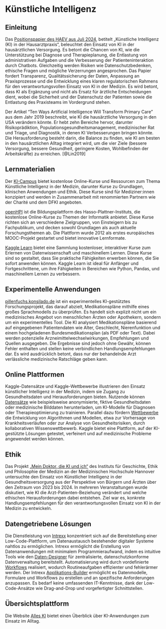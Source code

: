 # Künstliche Intelligenz

## Einleitung

Das [Positionspapier des HAEV aus Juli 2024](https://www.haev.de/fileadmin/user_upload/News_Dateien/2024/2024_07_04_HAEV_Positionspapier_KI.pdf), betitelt „Künstliche Intelligenz (KI) in der Hausarztpraxis“, beleuchtet den Einsatz von KI in der hausärztlichen Versorgung. Es betont die Chancen von KI, wie die Unterstützung bei Diagnose und Therapieplanung, die Entlastung von administrativen Aufgaben und die Verbesserung der Patienteninteraktion durch Chatbots. Gleichzeitig werden Risiken wie Datenschutzbedenken, ethische Fragen und mögliche Verzerrungen angesprochen. Das Papier fordert Transparenz, Qualitätssicherung der Daten, Anpassung an Praxisprozesse und die Entwicklung eines klaren regulatorischen Rahmens für den verantwortungsvollen Einsatz von KI in der Medizin. Es wird betont, dass KI als Ergänzung und nicht als Ersatz für ärztliche Entscheidungen dient, wobei die Sicherheit und der Datenschutz der Patienten sowie die Entlastung des Praxisteams im Vordergrund stehen.

Der Artikel "Ten Ways Artificial Intelligence Will Transform Primary Care" aus dem Jahr 2019 beschreibt, wie KI die hausärztliche Versorgung in den USA verändern könnte. Er hebt zehn Bereiche hervor, darunter Risikoprädiktion, Populationsgesundheitsmanagement, medizinischer Rat und Triage, und Diagnostik, in denen KI Verbesserungen bringen könnte. Die Herausforderung besteht darin, die Balance zu finden, wie KI am besten in den hausärztlichen Alltag integriert wird, um die vier Ziele (bessere Versorgung, bessere Gesundheit, geringere Kosten, Wohlbefinden der Arbeitskräfte) zu erreichen. [@Lin2019]

## Lernmaterialien

Der [KI-Campus](https://ki-campus.org/themen/medizin) bietet kostenlose Online-Kurse und Ressourcen zum Thema Künstliche Intelligenz in der Medizin, darunter Kurse zu Grundlagen, klinischen Anwendungen und Ethik. Diese Kurse sind für Mediziner:innen konzipiert und werden in Zusammenarbeit mit renommierten Partnern wie der Charité und dem DFKI angeboten.

[openHPI](https://open.hpi.de/) ist die Bildungsplattform des Hasso-Plattner-Instituts, die kostenlose Online-Kurse zu Themen der Informatik anbietet. Diese Kurse richten sich an verschiedene Zielgruppen, von Einsteigern bis zu Fachpublikum, und decken sowohl Grundlagen als auch aktuelle Forschungsthemen ab. Die Plattform wurde 2012 als erstes europäisches MOOC-Projekt gestartet und bietet innovative Lernformate.

[Kaggle Learn](https://www.kaggle.com/learn) bietet eine Sammlung kostenloser, interaktiver Kurse zum Erlernen von Datenwissenschaft und maschinellem Lernen. Diese Kurse sind so gestaltet, dass Sie praktische Fähigkeiten erwerben können, die Sie sofort anwenden können. Kaggle Learn ist ideal für Anfänger und Fortgeschrittene, um ihre Fähigkeiten in Bereichen wie Python, Pandas, und maschinellem Lernen zu verbessern.

## Experimentelle Anwendungen

[pillenfuchs.konsilado.de](https://pillenfuchs.konsilado.de/) ist ein experimentelles KI-gestütztes Forschungsprojekt, das darauf abzielt, Medikationspläne mithilfe eines großes Sprachmodells zu überprüfen. Es handelt sich explizit nicht um ein medizinisches Angebot von menschlichen Ärzten oder Apothekern, sondern um ein experimentelles Tool. Die KI analysiert Medikationspläne basierend auf eingegebenen Patientendaten wie Alter, Geschlecht, Nierenfunktion und einem hochgeladenen Bundesmedikationsplan (als PDF oder Text). Dabei werden potenzielle Arzneimittelwechselwirkungen, Empfehlungen und Quellen ausgegeben. Die Ergebnisse sind jedoch ohne Gewähr, können Fehler enthalten und stellen keine verbindlichen Handlungsempfehlungen dar. Es wird ausdrücklich betont, dass nur der behandelnde Arzt verlässliche medizinische Ratschläge geben kann.

## Online Plattformen

Kaggle-Datensätze und Kaggle-Wettbewerbe illustrieren den Einsatz künstlicher Intelligenz in der Medizin, indem sie Zugang zu Gesundheitsdaten und Herausforderungen bieten. Nutzende können [Datensätze](https://www.kaggle.com/datasets?tags=11111-Health) wie beispielsweise anonymisierte, fiktive Gesundheitsdaten oder medizinische Bilddaten herunterladen, um KI-Modelle für Diagnosen oder Therapieoptimierung zu trainieren. Parallel dazu fördern [Wettbewerbe](https://www.kaggle.com/competitions?tagIds=4202) die Entwicklung von Algorithmen und Modellen, etwa zur Vorhersage von Krankheitsverläufen oder zur Analyse von Gesundheitsrisiken, durch kollaborativen Wissenswettbewerb. Kaggle bietet eine Plattform, auf der KI-gestützte Lösungen getestet, verfeinert und auf medizinische Probleme angewendet werden können.

## Ethik

Das Projekt [„Mein Doktor, die KI und ich“](https://www.mhh.de/institute-zentren-forschungseinrichtungen/institut-fuer-geschichte-ethik-und-philosophie-der-medizin/arbeitsgruppen/ag-ethik-und-theorie-der-digitalisierung/mein-doktor-die-ki-und-ich#skip-navigation-link) des Instituts für Geschichte, Ethik und Philosophie der Medizin an der Medizinischen Hochschule Hannover untersuchte den Einsatz von Künstlicher Intelligenz in der Gesundheitsversorgung aus der Perspektive von Bürgern und Ärzten über den Zeitraum von 2023 bis 2024. In mehreren Veranstaltungen wurde diskutiert, wie KI die Arzt-Patienten-Beziehung verändert und welche ethischen Herausforderungen dabei entstehen. Ziel war es, konkrete Handlungsempfehlungen für den verantwortungsvollen Einsatz von KI in der Medizin zu entwickeln.

## Datengetriebene Lösungen

Die Dienstleistung von [Intrexx](https://www.intrexx.com/de/gesundheitswesen/) konzentriert sich auf die Bereitstellung einer Low-Code-Plattform, um Datenaustausch bestehender digitaler Systeme nahtlos zu ermöglichen. Intrexx ermöglicht die Erstellung von Datenanwendungen mit minimalem Programmieraufwand, indem es intuitive Tools wie den [Daten-Designer](https://www.intrexx.com/de/plattform/daten-builder/) für zentralisierte, datenschutzkonforme Datenverwaltung bereitstellt. Automatisierung wird durch vordefinierte [Workflows](https://www.intrexx.com/de/plattform/prozess-builder/) realisiert, wodurch Routineaufgaben effizienter und fehlerärmer werden. Der Intrexx [Applikations-Builder](https://www.intrexx.com/de/plattform/applikations-builder/) ermöglicht es Datenmodelle, Formulare und Workflows zu erstellen und an spezifische Anforderungen anzupassen. Es bedarf keine umfassenden IT-Kenntnisse, dank der Low-Code-Ansätze wie Drag-and-Drop und vorgefertigter Schnittstellen.

## Übersichtsplattform

Die Website [Alles KI](https://alles-ki.com/de) bietet einen Überblick über KI-Anwendungen zum Einsatz im Alltag.
